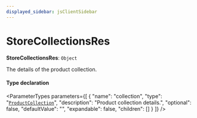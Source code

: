 ```yaml
---
displayed_sidebar: jsClientSidebar
---
```



# StoreCollectionsRes

 **StoreCollectionsRes**: `Object`

The details of the product collection.

#### Type declaration

<ParameterTypes parameters={[
  {
    "name": "collection",
    "type": "[`ProductCollection`](../classes/internal.ProductCollection.mdx)",
    "description": "Product collection details.",
    "optional": false,
    "defaultValue": "",
    "expandable": false,
    "children": []
  }
]} />
